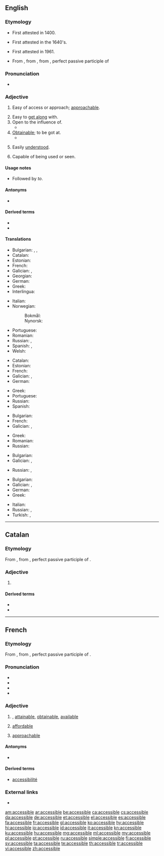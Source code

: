 ==English==

===Etymology===
* First attested in 1400.
* {{sense|easy of access}} First attested in the 1640's.
* {{sense|art|literature}} First attested in 1961.
* From {{etyl|fr|en}}, from {{etyl|LL.|en}} {{m|la|accessibilis|}}, from {{m|la|accessus|}}, perfect passive participle of {{m|la|accēdō||approach}}

===Pronunciation===
* {{a|US}} {{IPA|/ək.ˈsɛs.ə.bəl/|lang=en}}

===Adjective===
{{en-adj}}

# Easy of access or approach; [[approachable]].
#: {{ux|en|an '''accessible''' town or mountain}}
# Easy to [[get along]] with.
# Open to the influence of.
#* {{quote-book|passage=Minds '''accessible''' to reason.|author={{w|Thomas Babington Macaulay}}}}
# [[obtainable|Obtainable]]; to be got at.
#* {{quote-book|passage=The best information ... at present '''accessible'''.|author={{w|Thomas Babington Macaulay}}}}
# {{lb|en|art|literature}} Easily [[understand|understood]].
# Capable of being used or seen.

====Usage notes====
* {{sense|open to influence}} Followed by ''to''.

====Antonyms====
* {{l|en|inaccessible}}

====Derived terms====
* {{l|en|accessibility}}
* {{l|en|accessibly}}

====Translations====
{{trans-top|easy of access or approach}}
* Bulgarian: {{t+|bg|достъпен}}, {{t+|bg|достижим}}, {{t+|bg|достъпен}}
* Catalan: {{t+|ca|accessible}}
* Estonian: {{t|et|ligipääsetav}}
* French: {{t+|fr|accessible}}
* Galician: {{t+|gl|accesible}}, {{t+|gl|accesíbel}}
* Georgian: {{t|ka|მისაწვდომი|sc=Geor}}
* German: {{t+|de|zugänglich}}
* Greek: {{t+|el|προσιτός}}
* Interlingua: {{t|ia|accessibile}}
{{trans-mid}}
* Italian: {{t+|it|accessibile}}
* Norwegian:
*: Bokmål: {{t+|nb|tilgjengelig}}
*: Nynorsk: {{t|nn|tilgjengeleg}}
* Portuguese: {{t+|pt|acessível}}
* Romanian: {{t+|ro|accesibil|m|n}}
* Russian: {{t+|ru|досту́пный}}, {{t+|ru|достижи́мый}}
* Spanish: {{t+|es|accesible}}, {{t+|es|asequible}}
* Welsh: {{t|cy|hygyrch}}
{{trans-bottom}}

{{trans-top|of a person, approachable}}
* Catalan: {{t+|ca|accessible}}
* Estonian: {{t|et|kättesaadav}}
* French: {{t+|fr|accessible}}
* Galician: {{t+|gl|accesible}}, {{t+|gl|accesíbel}}
* German: {{t+|de|zugänglich}}
{{trans-mid}}
* Greek: {{t+|el|προσιτός}}
* Portuguese: {{t+|pt|acessível}}
* Russian: {{t+|ru|досту́пный}}
* Spanish: {{t+|es|accesible}}
{{trans-bottom}}

{{trans-top|obtainable}}
* Bulgarian: {{t+|bg|постижим}}
* French: {{t+|fr|accessible}}
* Galician: {{t+|gl|accesible}}, {{t+|gl|accesíbel}}
{{trans-mid}}
* Greek: {{t+|el|προσιτός}}
* Romanian: {{t+|ro|accesibil|m|n}}
* Russian: {{t+|ru|досту́пный}}
{{trans-bottom}}

{{trans-top|open to the influence of}}
* Bulgarian: {{t+|bg|податлив}}
* Galician: {{t+|gl|accesible}}, {{t+|gl|accesíbel}}
{{trans-mid}}
* Russian: {{t+|ru|поддаю́щийся}}, {{t+|ru|пода́тливый}}
{{trans-bottom}}

{{trans-top|easily understood}}
* Bulgarian: {{t+|bg|понятен}}
* Galician: {{t+|gl|accesible}}, {{t+|gl|accesíbel}}
* German: {{t+|de|zugänglich}}
* Greek: {{t+|el|προσιτός}}
{{trans-mid}}
* Italian: {{t+|it|accessibile}}
* Russian: {{t+|ru|досту́пный}}, {{t+|ru|поня́тный}}
* Turkish: {{t|tr|Kolayca anlaşılır}}, {{t|tr|kolay anlaşılan}}
{{trans-bottom}}

----

==Catalan==

===Etymology===
From {{etyl|LL.|ca}} {{m|la|accessibilis||accessible}}, from {{m|la|accessus|}}, perfect passive participle of {{m|la|accēdō||approach}}.

===Adjective===
{{ca-adj|mf}}

# {{l|en|accessible}}

====Derived terms====
* {{l|ca|accessibilitat}}
* {{l|ca|inaccessible}}

----

==French==

===Etymology===
From {{etyl|LL.|fr}} {{m|la|accessibilis||accessible}}, from {{m|la|accessus|}}, perfect passive participle of {{m|la|accēdō||approach}}.

===Pronunciation===
* {{IPA|/ak.sɛ.sibl/|lang=fr}}
* {{audio|Fr-accessible.ogg|Audio (France, Paris)|lang=fr}}
* {{homophones|accessibles|lang=fr}}
* {{hyphenation|ak|se|ssible|lang=fr}}

===Adjective===
{{fr-adj|mf}}

# {{lb|fr|of a place, information, etc.}} {{l|en|accessible}}, [[attainable]], [[obtainable]], [[available]]
# {{lb|fr|of a price}} [[affordable]]
# {{lb|fr|of a person}} [[approachable]]

====Antonyms====
* {{l|fr|inaccessible}}

====Derived terms====
* [[accessibilité]]

===External links===
* {{R:TLFi}}

[[am:accessible]]
[[ar:accessible]]
[[be:accessible]]
[[ca:accessible]]
[[cs:accessible]]
[[da:accessible]]
[[de:accessible]]
[[et:accessible]]
[[el:accessible]]
[[es:accessible]]
[[fa:accessible]]
[[fr:accessible]]
[[gl:accessible]]
[[ko:accessible]]
[[hy:accessible]]
[[hi:accessible]]
[[io:accessible]]
[[id:accessible]]
[[it:accessible]]
[[kn:accessible]]
[[ku:accessible]]
[[hu:accessible]]
[[mg:accessible]]
[[ml:accessible]]
[[my:accessible]]
[[pl:accessible]]
[[pt:accessible]]
[[ru:accessible]]
[[simple:accessible]]
[[fi:accessible]]
[[sv:accessible]]
[[ta:accessible]]
[[te:accessible]]
[[th:accessible]]
[[tr:accessible]]
[[vi:accessible]]
[[zh:accessible]]